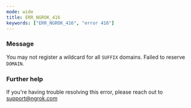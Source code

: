 ```yaml
---
mode: wide
title: ERR_NGROK_416
keywords: ["ERR_NGROK_416", "error 416"]
---
```



### Message

You may not register a wildcard for all `SUFFIX` domains. Failed to reserve `DOMAIN`.

<ErrorDetails />

### Further help

If you're having trouble resolving this error, please reach out to [support@ngrok.com](mailto:support@ngrok.com?subject=Help%20with%20ERR_NGROK_416)
